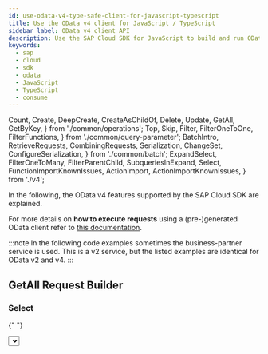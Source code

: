 ```yaml
---
id: use-odata-v4-type-safe-client-for-javascript-typescript
title: Use the OData v4 client for JavaScript / TypeScript
sidebar_label: OData v4 client API
description: Use the SAP Cloud SDK for JavaScript to build and run OData v4 requests in a type-safe way.
keywords:
  - sap
  - cloud
  - sdk
  - odata
  - JavaScript
  - TypeScript
  - consume
---
```


<!-- vale off -->

  Count,
  Create,
  DeepCreate,
  CreateAsChildOf,
  Delete,
  Update,
  GetAll,
  GetByKey,
} from './common/operations';
  Top,
  Skip,
  Filter,
  FilterOneToOne,
  FilterFunctions,
} from './common/query-parameter';
  BatchIntro,
  RetrieveRequests,
  CombiningRequests,
  Serialization,
  ChangeSet,
  ConfigureSerialization,
} from './common/batch';
  ExpandSelect,
  FilterOneToMany,
  FilterParentChild,
  SubqueriesInExpand,
  Select,
  FunctionImportKnownIssues,
  ActionImport,
  ActionImportKnownIssues,
} from './v4';

<!-- vale on -->

In the following, the OData v4 features supported by the SAP Cloud SDK are explained.

For more details on **how to execute requests** using a (pre-)generated OData client refer to [this documentation](./executing-a-request-using-a-generated-odata-v2-v4-client-with-sap-cloud-sdk-for-javascript).

:::note
In the following code examples sometimes the business-partner service is used.
This is a v2 service, but the listed examples are identical for OData v2 and v4.
:::

## GetAll Request Builder

<GetAll />

### Select

{" "}

<Select />

### Filter

{" "}

<Filter />

#### Filter on One-To-One Navigation Properties

{" "}

<FilterOneToOne />

#### Filter on One-To-Many Navigation Properties

{" "}

<FilterOneToMany />

#### More Filter Expressions

More advanced filter expressions can be found [here](#available-filter-expressions).

### Expand

#### Expand and Select <a name="expand-and-select"/>

{" "}

<ExpandSelect />

#### Sub-queries in Expand

{" "}

<SubqueriesInExpand />

#### Filter parent vs. Filter children <a name="filterParentChildren"/>

{" "}

<FilterParentChild />

### Skip

{" "}

<Skip />

### Top

{" "}

<Top />

### Count

{" "}

<Count />

:::note Using count within a filter is not supported
Note that we currently do not support the usage of count within a filter condition as described in the [OData v4 specification](http://docs.oasis-open.org/odata/odata/v4.01/odata-v4.01-part2-url-conventions.html#sec_AddressingtheCountofaCollection).
:::

## GetByKey Request Builder

<GetByKey />

## Create Request Builder

<Create />

### Deep Create

{" "}

<DeepCreate />

### Create as Child of

{" "}

<CreateAsChildOf />

## Update Request Builder

<Update />

## Delete Request Builder

<Delete />

## Handling of ETags

<ETag />

## Handling of CSRF tokens

<Csrf />

## Available Filter Expressions

### Filter Functions

{" "}

<FilterFunctions />

## Function imports

### Request builder

{" "}

<RequestBuilder />

### Setting ETag

{" "}

<EtagFunctionImport />

### Known issues

{" "}

<FunctionImportKnownIssues />

## Action imports

{" "}

<ActionImport />

### Known issues

{" "}

<ActionImportKnownIssues />

## Batch Requests

<BatchIntro />

### Retrieve request

{" "}

<RetrieveRequests />

### Changeset

{" "}

<ChangeSet />

### Combining requests

{" "}

<CombingRequests />

### Serialization

{" "}

<Serialization />

### Configure subrequest serialization

{" "}

<ConfigureSerialization />
